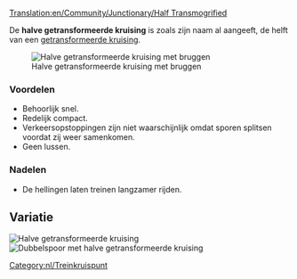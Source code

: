 [[Translation:en/Community/Junctionary/Half Transmogrified]]
{{nl/Kruispuntenmenu}}

De '''halve getransformeerde kruising''' is zoals zijn naam al aangeeft, de helft van een [[en/Community/Junctionary/Transmogrified|getransformeerde kruising]].

[[File:en/Ttd.half.transmogrified.variant.png|frame|none|Halve getransformeerde kruising met bruggen]]

===Voordelen===
*Behoorlijk snel.
*Redelijk compact.
*Verkeersopstoppingen zijn niet waarschijnlijk omdat sporen splitsen voordat zij weer samenkomen.
*Geen lussen.

===Nadelen===
*De hellingen laten treinen langzamer rijden. 

==Variatie==
[[File:en/Ttd.half.transmogrified.original.png|frame|none|Halve getransformeerde kruising]]
[[File:en/Ttd.dual.half.transmogrified.png|frame|none|Dubbelspoor met halve getransformeerde kruising]]
[[Category:nl/Treinkruispunt]]